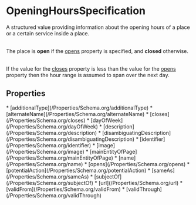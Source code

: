   
# OpeningHoursSpecification

A structured value providing information about the opening hours of a place or a certain service inside a place.<br/><br/>

The place is <strong>open</strong> if the <a class="localLink" href="/opens">opens</a> property is specified, and <strong>closed</strong> otherwise.<br/><br/>

If the value for the <a class="localLink" href="/closes">closes</a> property is less than the value for the <a class="localLink" href="/opens">opens</a> property then the hour range is assumed to span over the next day.

## Properties

<Grid>
* [additionalType](/Properties/Schema.org/additionalType)
* [alternateName](/Properties/Schema.org/alternateName)
* [closes](/Properties/Schema.org/closes)
* [dayOfWeek](/Properties/Schema.org/dayOfWeek)
* [description](/Properties/Schema.org/description)
* [disambiguatingDescription](/Properties/Schema.org/disambiguatingDescription)
* [identifier](/Properties/Schema.org/identifier)
* [image](/Properties/Schema.org/image)
* [mainEntityOfPage](/Properties/Schema.org/mainEntityOfPage)
* [name](/Properties/Schema.org/name)
* [opens](/Properties/Schema.org/opens)
* [potentialAction](/Properties/Schema.org/potentialAction)
* [sameAs](/Properties/Schema.org/sameAs)
* [subjectOf](/Properties/Schema.org/subjectOf)
* [url](/Properties/Schema.org/url)
* [validFrom](/Properties/Schema.org/validFrom)
* [validThrough](/Properties/Schema.org/validThrough)
</Grid>

